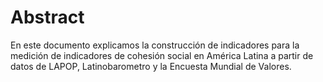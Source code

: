 # Abstract {.unnumbered}

En este documento explicamos la construcción de indicadores para la medición de indicadores de cohesión social en América Latina a partir de datos de LAPOP, Latinobarometro y la Encuesta Mundial de Valores. 